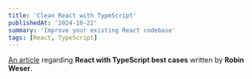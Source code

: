 ```yaml
---
title: 'Clean React with TypeScript'
publishedAt: '2024-10-22'
summary: 'Improve your existing React codebase'
tags: [React, TypeScript]
---
```


[An article](https://weser.io/blog/clean-react-with-typescript?utm_source=newsletter.reactdigest.net&utm_medium=referral&utm_campaign=clean-react-with-typescript) regarding **React with TypeScript best cases** written by **Robin Weser**.
